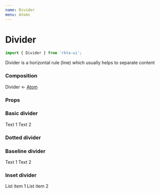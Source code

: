 ```yaml
---
name: Divider
menu: Atoms
---
```



# Divider
```js
import { Divider } from 'rkta-ui';
```

Divider is a horizontal rule (line) which usually helps to separate content

### Composition

Divider &larr; [Atom](/src-atoms-atom-atom)

### Props

<PropsTable of={StaticDivider} />

### Basic divider

<Playground>
  <Paper color14>Text 1</Paper>
  <Divider />
  <Paper color14>Text 2</Paper>
</Playground>

### Dotted divider

<Playground>
  <Divider dotted />
</Playground>

### Baseline divider

<Playground>
  <Paper color14>Text 1</Paper>
  <Divider baseline />
  <Paper color14>Text 2</Paper>
</Playground>

### Inset divider

<Playground>
  <List>
    <ListButton>
      <Addon>
        <Archive />
      </Addon>
      <ListItemBody>List item 1</ListItemBody>
    </ListButton>
    <Divider inset />
    <ListButton>
      <Addon>
        <Bell />
      </Addon>
      <ListItemBody>List item 2</ListItemBody>
    </ListButton>
  </List>
</Playground>
